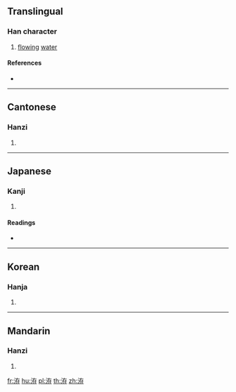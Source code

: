 ==Translingual==

===Han character===
{{Han char|rn=85|rad=水|as=06|sn=9|four=34147|canj=EKLD}}

# [[flow]]ing [[water]]

====References====
* {{Han ref|kx=0619.270|dkj=17362|dj=1014.180|hdz=31604.040|uh=6D0A|ud=27914|bh=CF74|bd=53108}}

----

==Cantonese==

===Hanzi===
{{yue-hanzi|jyut=|y=jin3}}

# {{defn|lang=yue|sort=水06}}

----

==Japanese==

===Kanji===
{{ja-kanji|grade=|rs=水06}}

# {{defn|lang=ja|sort=水06}}

====Readings====
* {{ja-readings|on=[[せん]] (sen), [[ぜん]] (zen), [[そん]] (son), [[ぞん]] (zon)|kun=[[いたる]] (itaru)}}

----

==Korean==

===Hanja===
{{ko-hanja|hangeul=천|eumhun=|rv=cheon|mr=ch'ŏn|y=chen}}

# {{defn|lang=ko|sort=水06}}

----

==Mandarin==

===Hanzi===
{{cmn-hanzi|pin=[[jiàn]] ([[jian4]])|wg=chien<sup>4</sup>}}

# {{defn|lang=cmn|sort=水06}}

[[fr:洊]]
[[hu:洊]]
[[pl:洊]]
[[th:洊]]
[[zh:洊]]
